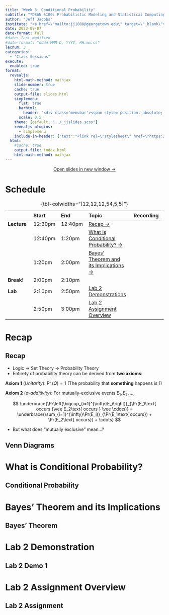 ```yaml
---
title: "Week 3: Conditional Probability"
subtitle: "*DSAN 5100: Probabilistic Modeling and Statistical Computing*<br>Section 03"
author: "Jeff Jacobs"
institute: "<a href=\"mailto:jj1088@georgetown.edu\" target=\"_blank\">`jj1088@georgetown.edu`</a>"
date: 2023-09-07
date-format: full
#date: last-modified
#date-format: "dddd MMM D, YYYY, HH:mm:ss"
lecnum: 3
categories:
  - "Class Sessions"
execute:
  enabled: true
format:
  revealjs:
    html-math-method: mathjax
    slide-number: true
    cache: true
    output-file: slides.html
    simplemenu:
      flat: true
      barhtml:
        header: "<div class='menubar'><span style='position: absolute; left: 8; padding-left: 8px;'><a href='./index.html'>&larr; Return to Notes</a></span><ul class='menu'></ul></div>"
      scale: 0.5
    theme: [default, "../_jjslides.scss"]
    revealjs-plugins:
      - simplemenu
    include-in-header: {"text":"<link rel=\"stylesheet\" href=\"https://cdn.jsdelivr.net/npm/bootstrap-icons@1.10.5/font/bootstrap-icons.css\"><script src=\"https://d3js.org/d3.v4.min.js\"></script><script src=\"../assets/_venn.js\"></script>"}
  html:
    #cache: true
    output-file: index.html
    html-math-method: mathjax
---
```


::: {.content-visible unless-format="revealjs"}

<center>
<a class="h2" href="./slides.html" target="_blank">Open slides in new window &rarr;</a>
</center>

:::

# Schedule {.smaller .smaller-title data-name="Schedule"}

| | Start | End | Topic | Recording |
|:- |:- |:- |:- |:-:|
| **Lecture** | 12:30pm | 12:40pm | [Recap &rarr;](#recap) | <a href="./recording-w03-1.html" target="_blank" class="disabled"><i class="bi bi-film"></i></a> |
| | 12:40pm | 1:20pm | [What is Conditional Probability? &rarr;](#what-is-conditional-probability) | <a href="./recording-w03-2.html" target="_blank" class="disabled"><i class="bi bi-film"></i></a> |
| | 1:20pm | 2:00pm | [Bayes' Theorem and its Implications &rarr;](#bayes-theorem-and-its-implications) | <a href="./recording-w03-3.html" target="_blank" class="disabled"><i class="bi bi-film"></i></a> |
| **Break!** | 2:00pm | 2:10pm | | |
| **Lab** | 2:10pm | 2:50pm | [Lab 2 Demonstrations <i class="bi bi-box-arrow-up-right" style="font-size: 1.2rem;"></i>](https://jfh.georgetown.domains/dsan5100/share-point/labs/lab-1/lab-1-demo.html){target="_blank"} | <a href="./recording-w03-4.html" target="_blank" class="disabled"><i class="bi bi-film"></i></a> |
| | 2:50pm | 3:00pm | [Lab 2 Assignment Overview <i class="bi bi-box-arrow-up-right" style="font-size: 1.2rem;"></i>](https://jfh.georgetown.domains/dsan5100/share-point/labs/lab-1/lab-1-assignment.html){target="_blank"} | <a href="./recording-w03-5.html" target="_blank" class="disabled"><i class="bi bi-film"></i></a> |

: {tbl-colwidths="[12,12,12,54,5,5]"} 

# Recap {data-stack-name="Recap"}

## Recap {.smaller}

* Logic $\rightarrow$ Set Theory $\rightarrow$ Probability Theory
* Entirety of probability theory can be derived from **two axioms**:

::: {.callout-tip icon=false title="The Entirety of Probability Theory Follows From..."}

**Axiom 1** (*Unitarity*): $\Pr(\Omega) = 1$ (The probability that **something** happens is 1)

**Axiom 2** (*$\sigma$-additivity*): For mutually-exclusive events $E_1, E_2, \ldots$,

$$
\underbrace{\Pr\left(\bigcup_{i=1}^{\infty}E_i\right)}_{\Pr(E_1\text{ occurs }\vee E_2\text{ occurs } \vee \cdots)} = \underbrace{\sum_{i=1}^{\infty}\Pr(E_i)}_{\Pr(E_1\text{ occurs}) + \Pr(E_2\text{ occurs}) + \cdots}
$$
  
:::

* But what does "mutually exclusive" mean...?

## Venn Diagrams

```{=html}
<center>
<div id="venn"></div>
</center>

<script>
var sets = [ {sets: ['A'], size: 12}, 
             {sets: ['B'], size: 12},
             {sets: ['A','B'], size: 2}];

//var chart = venn.VennDiagram()
//d3.select("#venn").datum(sets).call(chart);
</script>
<script>
var chart = venn.VennDiagram()
                .width(500)
                .height(500);
// draw venn diagram
var div = d3.select("#venn")
div.datum(sets).call(chart);

// add a tooltip
var tooltip = d3.select("body").append("div")
    .attr("class", "venntooltip");

div.selectAll("path")
    .style("stroke-opacity", 0)
    .style("stroke", "#fff")
    .style("stroke-width", 3);

// add listeners to all the groups to display tooltip on mouseover
div.selectAll("g")
    .on("mouseover", function(d, i) {
        // sort all the areas relative to the current item
        venn.sortAreas(div, d);

        // Display a tooltip with the current size
        tooltip.transition().duration(400).style("opacity", .9);
        console.log(d.size + " users");
        tooltip.text(d.size + " users");
        
        // highlight the current path
        var selection = d3.select(this).transition("tooltip").duration(400);
        selection.select("path")
            .style("stroke-width", 3)
            .style("fill-opacity", d.sets.length == 1 ? .4 : .1)
            .style("stroke-opacity", 1);
    })

    .on("mousemove", function() {
        tooltip.style("left", (d3.event.pageX) + "px")
               .style("top", (d3.event.pageY - 28) + "px");
    })
    
    .on("mouseout", function(d, i) {
        tooltip.transition().duration(400).style("opacity", 0);
        var selection = d3.select(this).transition("tooltip").duration(400);
        selection.select("path")
            .style("stroke-width", 0)
            .style("fill-opacity", d.sets.length == 1 ? .25 : .0)
            .style("stroke-opacity", 0);
    });
</script>
```

# What is Conditional Probability? {data-stack-name="Conditional Prob"}

## Conditional Probability

# Bayes' Theorem and its Implications

## Bayes' Theorem

# Lab 2 Demonstration {data-stack-name="Lab Demos"}

## Lab 2 Demo 1

# Lab 2 Assignment Overview {data-stack-name="Lab Assignment"}

## Lab 2 Assignment